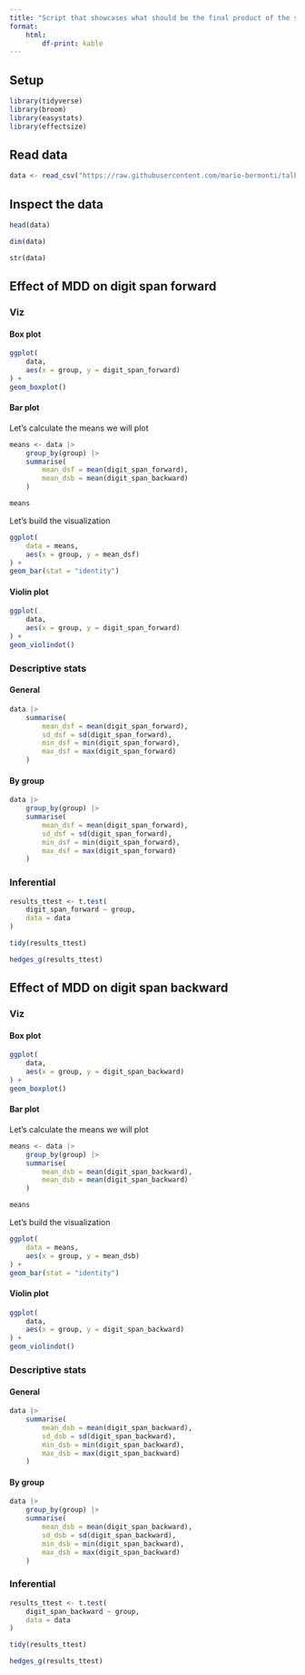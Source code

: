```yaml
---
title: "Script that showcases what should be the final product of the script that will be developed during the workshop"
format: 
    html:
        df-print: kable
---
```


## Setup

```r
library(tidyverse)
library(broom)
library(easystats)
library(effectsize)
```

## Read data

```r
data <- read_csv("https://raw.githubusercontent.com/mario-bermonti/talks/refs/heads/intro_r/intro_r_cognition/data.csv")
```

## Inspect the data

```r
head(data)
```

```r
dim(data)
```

```r
str(data)
```

## Effect of MDD on digit span forward
### Viz
#### Box plot

```r
ggplot(
    data,
    aes(x = group, y = digit_span_forward)
) +
geom_boxplot()
```

#### Bar plot

Let's calculate the means we will plot

```r
means <- data |>
    group_by(group) |>
    summarise(
        mean_dsf = mean(digit_span_forward),
        mean_dsb = mean(digit_span_backward)
    )

means
```

Let's build the visualization

```r
ggplot(
    data = means,
    aes(x = group, y = mean_dsf)
) + 
geom_bar(stat = "identity")
```

#### Violin plot

```r
ggplot(
    data,
    aes(x = group, y = digit_span_forward)
) + 
geom_violindot()
```

### Descriptive stats
#### General

```r
data |>
    summarise(
        mean_dsf = mean(digit_span_forward),
        sd_dsf = sd(digit_span_forward),
        min_dsf = min(digit_span_forward),
        max_dsf = max(digit_span_forward)
    )
```

#### By group

```r
data |>
    group_by(group) |>
    summarise(
        mean_dsf = mean(digit_span_forward),
        sd_dsf = sd(digit_span_forward),
        min_dsf = min(digit_span_forward),
        max_dsf = max(digit_span_forward)
    )
```

### Inferential

```r
results_ttest <- t.test(
    digit_span_forward ~ group,
    data = data
)

tidy(results_ttest)   
```

```r
hedges_g(results_ttest)
```

## Effect of MDD on digit span backward
### Viz
#### Box plot

```r
ggplot(
    data,
    aes(x = group, y = digit_span_backward)
) +
geom_boxplot()
```

#### Bar plot

Let's calculate the means we will plot

```r
means <- data |>
    group_by(group) |>
    summarise(
        mean_dsb = mean(digit_span_backward),
        mean_dsb = mean(digit_span_backward)
    )

means
```

Let's build the visualization

```r
ggplot(
    data = means,
    aes(x = group, y = mean_dsb)
) + 
geom_bar(stat = "identity")
```

#### Violin plot

```r
ggplot(
    data,
    aes(x = group, y = digit_span_backward)
) + 
geom_violindot()
```

### Descriptive stats
#### General

```r
data |>
    summarise(
        mean_dsb = mean(digit_span_backward),
        sd_dsb = sd(digit_span_backward),
        min_dsb = min(digit_span_backward),
        max_dsb = max(digit_span_backward)
    )
```

#### By group

```r
data |>
    group_by(group) |>
    summarise(
        mean_dsb = mean(digit_span_backward),
        sd_dsb = sd(digit_span_backward),
        min_dsb = min(digit_span_backward),
        max_dsb = max(digit_span_backward)
    )
```

### Inferential

```r
results_ttest <- t.test(
    digit_span_backward ~ group,
    data = data
)

tidy(results_ttest)   
```

```r
hedges_g(results_ttest)
```